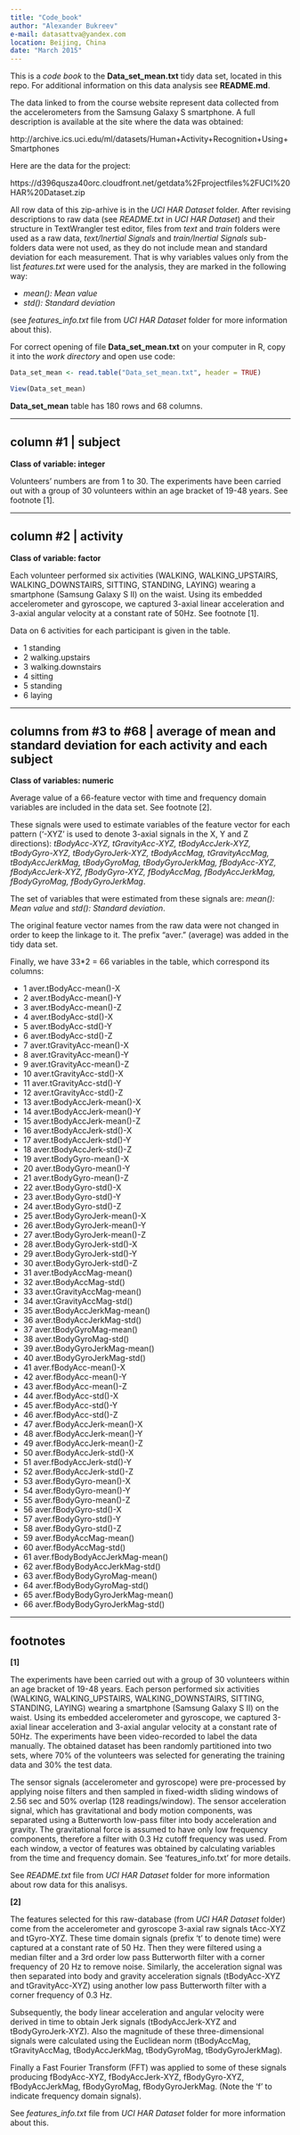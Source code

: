 ```yaml
---
title: "Code_book"
author: "Alexander Bukreev"
e-mail: datasattva@yandex.com
location: Beijing, China
date: "March 2015"
---
```


This is a *code book* to the **Data_set_mean.txt** tidy data set, located in this repo. For additional information on this data analysis see **README.md**.

The data linked to from the course website represent data collected from the accelerometers from the Samsung Galaxy S smartphone. A full description is available at the site where the data was obtained: 

http://archive.ics.uci.edu/ml/datasets/Human+Activity+Recognition+Using+Smartphones 

Here are the data for the project: 

https://d396qusza40orc.cloudfront.net/getdata%2Fprojectfiles%2FUCI%20HAR%20Dataset.zip

All row data of this zip-arhive is in the *UCI HAR Dataset* folder. After revising descriptions to raw data (see *README.txt* in *UCI HAR Dataset*) and their structure in TextWrangler test editor, files from *text* and *train* folders were used as a raw data, *text/Inertial Signals* and *train/Inertial Signals* sub-folders data were not used, as they do not include mean and standard deviation for each measurement.  That is why variables values only from the list *features.txt* were used for the analysis, they are marked in the following way:

- *mean(): Mean value*
- *std(): Standard deviation*

(see *features_info.txt* file from *UCI HAR Dataset* folder for more information about this).

For correct opening of file **Data_set_mean.txt** on your computer in R, copy it into the *work directory* and open use code:

```r
Data_set_mean <- read.table("Data_set_mean.txt", header = TRUE)

View(Data_set_mean)
```

**Data_set_mean** table has 180 rows and 68 columns.

---

column #1 | subject
---

**Class of variable: integer**

Volunteers' numbers are from 1 to 30. The experiments have been carried out with a group of 30 volunteers within an age bracket of 19-48 years. See footnote [1].

---

column #2 | activity
---

**Class of variable: factor**

Each volunteer performed six activities (WALKING, WALKING_UPSTAIRS, WALKING_DOWNSTAIRS, SITTING, STANDING, LAYING) wearing a smartphone (Samsung Galaxy S II) on the waist. Using its embedded accelerometer and gyroscope, we captured 3-axial linear acceleration and 3-axial angular velocity at a constant rate of 50Hz. See footnote [1].

Data on 6 activities for each participant is given in the table.

- 1 standing            
- 2 walking.upstairs  
- 3 walking.downstairs 
- 4 sitting           
- 5 standing           
- 6 laying  

---

columns from #3 to #68 | average of mean and standard deviation for each activity and each subject
---

**Class of variables: numeric**

Average value of a 66-feature vector with time and frequency domain variables are included in the data set. See footnote [2]. 

These signals were used to estimate variables of the feature vector for each pattern ('-XYZ' is used to denote 3-axial signals in the X, Y and Z directions): *tBodyAcc-XYZ, tGravityAcc-XYZ, tBodyAccJerk-XYZ, tBodyGyro-XYZ, tBodyGyroJerk-XYZ, tBodyAccMag, tGravityAccMag, tBodyAccJerkMag, tBodyGyroMag, tBodyGyroJerkMag, fBodyAcc-XYZ, fBodyAccJerk-XYZ, fBodyGyro-XYZ, fBodyAccMag, fBodyAccJerkMag, fBodyGyroMag, fBodyGyroJerkMag*.

The set of variables that were estimated from these signals are: *mean(): Mean value* and *std(): Standard deviation*.

The original feature vector names from the raw data were not changed in order to keep the linkage to it. The prefix "aver." (average) was added in the tidy data set.

Finally, we have 33*2 = 66 variables in the table, which correspond its columns:

- 1 aver.tBodyAcc-mean()-X         
- 2 aver.tBodyAcc-mean()-Y         
- 3 aver.tBodyAcc-mean()-Z         
- 4 aver.tBodyAcc-std()-X          
- 5 aver.tBodyAcc-std()-Y          
- 6 aver.tBodyAcc-std()-Z          
- 7 aver.tGravityAcc-mean()-X      
- 8 aver.tGravityAcc-mean()-Y      
- 9 aver.tGravityAcc-mean()-Z      
- 10 aver.tGravityAcc-std()-X       
- 11 aver.tGravityAcc-std()-Y       
- 12 aver.tGravityAcc-std()-Z       
- 13 aver.tBodyAccJerk-mean()-X     
- 14 aver.tBodyAccJerk-mean()-Y     
- 15 aver.tBodyAccJerk-mean()-Z     
- 16 aver.tBodyAccJerk-std()-X      
- 17 aver.tBodyAccJerk-std()-Y      
- 18 aver.tBodyAccJerk-std()-Z      
- 19 aver.tBodyGyro-mean()-X        
- 20 aver.tBodyGyro-mean()-Y        
- 21 aver.tBodyGyro-mean()-Z        
- 22 aver.tBodyGyro-std()-X         
- 23 aver.tBodyGyro-std()-Y         
- 24 aver.tBodyGyro-std()-Z         
- 25 aver.tBodyGyroJerk-mean()-X    
- 26 aver.tBodyGyroJerk-mean()-Y    
- 27 aver.tBodyGyroJerk-mean()-Z    
- 28 aver.tBodyGyroJerk-std()-X     
- 29 aver.tBodyGyroJerk-std()-Y     
- 30 aver.tBodyGyroJerk-std()-Z     
- 31 aver.tBodyAccMag-mean()        
- 32 aver.tBodyAccMag-std()         
- 33 aver.tGravityAccMag-mean()     
- 34 aver.tGravityAccMag-std()      
- 35 aver.tBodyAccJerkMag-mean()    
- 36 aver.tBodyAccJerkMag-std()     
- 37 aver.tBodyGyroMag-mean()       
- 38 aver.tBodyGyroMag-std()        
- 39 aver.tBodyGyroJerkMag-mean()   
- 40 aver.tBodyGyroJerkMag-std()    
- 41 aver.fBodyAcc-mean()-X         
- 42 aver.fBodyAcc-mean()-Y         
- 43 aver.fBodyAcc-mean()-Z         
- 44 aver.fBodyAcc-std()-X          
- 45 aver.fBodyAcc-std()-Y          
- 46 aver.fBodyAcc-std()-Z          
- 47 aver.fBodyAccJerk-mean()-X     
- 48 aver.fBodyAccJerk-mean()-Y     
- 49 aver.fBodyAccJerk-mean()-Z     
- 50 aver.fBodyAccJerk-std()-X      
- 51 aver.fBodyAccJerk-std()-Y      
- 52 aver.fBodyAccJerk-std()-Z      
- 53 aver.fBodyGyro-mean()-X        
- 54 aver.fBodyGyro-mean()-Y        
- 55 aver.fBodyGyro-mean()-Z        
- 56 aver.fBodyGyro-std()-X         
- 57 aver.fBodyGyro-std()-Y         
- 58 aver.fBodyGyro-std()-Z      
- 59 aver.fBodyAccMag-mean()    
- 60 aver.fBodyAccMag-std()
- 61 aver.fBodyBodyAccJerkMag-mean()
- 62 aver.fBodyBodyAccJerkMag-std()
- 63 aver.fBodyBodyGyroMag-mean()  
- 64 aver.fBodyBodyGyroMag-std()   
- 65 aver.fBodyBodyGyroJerkMag-mean()
- 66 aver.fBodyBodyGyroJerkMag-std()

---

footnotes
---

**[1]**

The experiments have been carried out with a group of 30 volunteers within an age bracket of 19-48 years. Each person performed six activities (WALKING, WALKING_UPSTAIRS, WALKING_DOWNSTAIRS, SITTING, STANDING, LAYING) wearing a smartphone (Samsung Galaxy S II) on the waist. Using its embedded accelerometer and gyroscope, we captured 3-axial linear acceleration and 3-axial angular velocity at a constant rate of 50Hz. The experiments have been video-recorded to label the data manually. The obtained dataset has been randomly partitioned into two sets, where 70% of the volunteers was selected for generating the training data and 30% the test data.

The sensor signals (accelerometer and gyroscope) were pre-processed by applying noise filters and then sampled in fixed-width sliding windows of 2.56 sec and 50% overlap (128 readings/window). The sensor acceleration signal, which has gravitational and body motion components, was separated using a Butterworth low-pass filter into body acceleration and gravity. The gravitational force is assumed to have only low frequency components, therefore a filter with 0.3 Hz cutoff frequency was used. From each window, a vector of features was obtained by calculating variables from the time and frequency domain. See 'features_info.txt' for more details. 

See *README.txt* file from *UCI HAR Dataset* folder for more information about row data for this analisys.

**[2]**

The features selected for this raw-database (from *UCI HAR Dataset* folder) come from the accelerometer and gyroscope 3-axial raw signals tAcc-XYZ and tGyro-XYZ. These time domain signals (prefix 't' to denote time) were captured at a constant rate of 50 Hz. Then they were filtered using a median filter and a 3rd order low pass Butterworth filter with a corner frequency of 20 Hz to remove noise. Similarly, the acceleration signal was then separated into body and gravity acceleration signals (tBodyAcc-XYZ and tGravityAcc-XYZ) using another low pass Butterworth filter with a corner frequency of 0.3 Hz. 

Subsequently, the body linear acceleration and angular velocity were derived in time to obtain Jerk signals (tBodyAccJerk-XYZ and tBodyGyroJerk-XYZ). Also the magnitude of these three-dimensional signals were calculated using the Euclidean norm (tBodyAccMag, tGravityAccMag, tBodyAccJerkMag, tBodyGyroMag, tBodyGyroJerkMag). 

Finally a Fast Fourier Transform (FFT) was applied to some of these signals producing fBodyAcc-XYZ, fBodyAccJerk-XYZ, fBodyGyro-XYZ, fBodyAccJerkMag, fBodyGyroMag, fBodyGyroJerkMag. (Note the 'f' to indicate frequency domain signals). 

See *features_info.txt* file from *UCI HAR Dataset* folder for more information about this.
